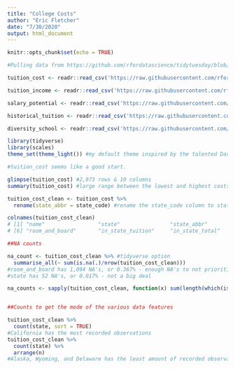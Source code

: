 ```yaml
---
title: "College Costs"
author: "Eric Fletcher"
date: "7/30/2020"
output: html_document
---
```


```r
knitr::opts_chunk$set(echo = TRUE)
```

```r
#Pulling data from https://github.com/rfordatascience/tidytuesday/blob/master/data/2020/2020-03-10/readme.md

tuition_cost <- readr::read_csv('https://raw.githubusercontent.com/rfordatascience/tidytuesday/master/data/2020/2020-03-10/tuition_cost.csv')

tuition_income <- readr::read_csv('https://raw.githubusercontent.com/rfordatascience/tidytuesday/master/data/2020/2020-03-10/tuition_income.csv') 

salary_potential <- readr::read_csv('https://raw.githubusercontent.com/rfordatascience/tidytuesday/master/data/2020/2020-03-10/salary_potential.csv')

historical_tuition <- readr::read_csv('https://raw.githubusercontent.com/rfordatascience/tidytuesday/master/data/2020/2020-03-10/historical_tuition.csv')

diversity_school <- readr::read_csv('https://raw.githubusercontent.com/rfordatascience/tidytuesday/master/data/2020/2020-03-10/diversity_school.csv')
```
```r
library(tidyverse)
library(scales)
theme_set(theme_light()) #my default theme inspired by the talented David Robinson (https://www.youtube.com/channel/UCeiiqmVK07qhY-wvg3IZiZQ)
```

```r
#tuition_cost seems like a good start.

glimpse(tuition_cost) #2,973 rows & 10 columns
summary(tuition_cost) #large range between the lowest and highest costs

tuition_cost_clean <- tuition_cost %>% 
  rename(state_abbr = state_code) #rename the state_code column to state_abbr
```

```r
colnames(tuition_cost_clean)
# [1] "name"                 "state"                "state_abbr"           "type"                 "degree_length"       
# [6] "room_and_board"       "in_state_tuition"     "in_state_total"       "out_of_state_tuition" "out_of_state_total"  

##NA counts

na_count <- tuition_cost_clean %>% #tidyverse option
  summarise_all(~ sum(is.na(.)/nrow(tuition_cost_clean)))
#room_and_board has 1,094 NA's, or 0.367% - enough NA's to not prioritize in this analysis
#state has 52 NA's, or 0.017% - not a big deal

na_counts <- sapply(tuition_cost_clean, function(x) sum(length(which(is.na(x))))/nrow(tuition_cost_clean)) #base option


##Counts to get the mode of the various data features

tuition_cost_clean %>% 
  count(state, sort = TRUE)
#California has the most recorded observations
tuition_cost_clean %>% 
  count(state) %>% 
  arrange(n)
#Alaska, Wyoming, and Delaware has the least amount of recorded observations. 

```

